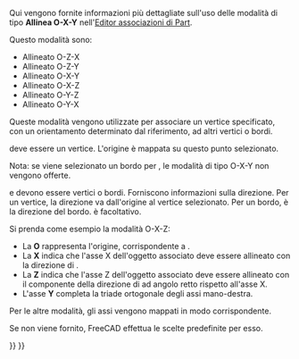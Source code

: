 <languages/>
Qui vengono fornite informazioni più dettagliate sull'uso delle modalità di tipo '''Allinea O-X-Y''' nell'[[Part_EditAttachment/it|Editor associazioni di Part]].

Questo modalità sono:
* Allineato O-Z-X
* Allineato O-Z-Y
* Allineato O-X-Y
* Allineato O-X-Z
* Allineato O-Y-Z
* Allineato O-Y-X

Queste modalità vengono utilizzate per associare un vertice specificato, con un orientamento determinato dal riferimento, ad altri vertici o bordi.

{{Button|Riferimento1}} deve essere un vertice. L'origine è mappata su questo punto selezionato. 

Nota: se viene selezionato un bordo per {{Button|Riferimento1}}, le modalità di tipo O-X-Y non vengono offerte.

{{Button|Reference2}} e {{Button|Reference3}} devono essere vertici o bordi. Forniscono informazioni sulla direzione. Per un vertice, la direzione va dall'origine al vertice selezionato. Per un bordo, è la direzione del bordo. {{Button|Riferimento3}} è facoltativo.

Si prenda come esempio la modalità O-X-Z:
*La '''O''' rappresenta l'origine, corrispondente a {{Button|Riferimento1}}.
*La '''X''' indica che l'asse X dell'oggetto associato deve essere allineato con la direzione di {{Button|Reference2}}.
*La '''Z''' indica che l'asse Z dell'oggetto associato deve essere allineato con il componente della direzione di {{Button|Reference3}} ad angolo retto rispetto all'asse X.
*L'asse '''Y''' completa la triade ortogonale degli assi mano-destra.

Per le altre modalità, gli assi vengono mappati in modo corrispondente.

Se {{Button|Reference3}} non viene fornito, FreeCAD effettua le scelte predefinite per esso.


{{Part_Tools_navi{{#translation:}}}}
{{Userdocnavi{{#translation:}}}}